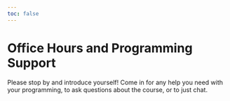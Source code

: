 ```yaml
---
toc: false
---
```


# Office Hours and Programming Support

Please stop by and introduce yourself! Come in for any help you need with your programming, to ask questions about the course, or to just chat.

